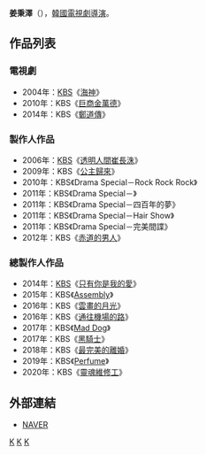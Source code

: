 {{藝人
| 姓名     = 姜秉澤
| 類型     = 導演
| 圖片     = 
| 圖片尺寸 = 
| 圖片簡介 = 
| 原名     =  
| 外文名   = 강병택
| 外文     = ko
| 羅馬拼音 = Kang Byung Taek
| 英文名   = 
| 綽號     = 
| 其他藝名 = 
| 國籍     = {{KOR}}
| 民族     = 
| 籍貫     = 
| 出生日期 = 
| 出生地點 = 
| 職業     = [[導演|導演]]
| 語言     = [[韓語|韓語]]
| 教育程度 = 
| 配偶     = 
| 出身地   = 
| 出道作   = 
| 出道日期 = 1997年
| 代表作   = 
| 活躍年代 = 
| 經紀公司 = [[韓國放送公社|KBS]]
}}

'''姜秉澤'''（{{lang-ko|'''강병택'''}}），[[韓國|韓國]][[電視劇|電視劇]][[導演|導演]]。

== 作品列表 ==
=== 電視劇 ===
*2004年：[[韓國放送公社|KBS]]《[[海神_(電視劇)|海神]]》
*2010年：KBS《[[巨商金萬德|巨商金萬德]]》
*2014年：KBS《[[鄭道傳_(電視劇)|鄭道傳]]》
=== 製作人作品  ===
*2006年：[[韓國放送公社|KBS]]《[[透明人間崔長洙|透明人間崔長洙]]》
*2009年：KBS《[[公主歸來|公主歸來]]》
*2010年：KBS《Drama Special－Rock Rock Rock》
*2011年：KBS《Drama Special－{{link-ko|白色聖誕節|화이트 크리스마스 (2011년 드라마)}}》
*2011年：KBS《Drama Special－四百年的夢》
*2011年：KBS《Drama Special－Hair Show》
*2011年：KBS《Drama Special－完美間諜》
*2012年：KBS《[[赤道的男人|赤道的男人]]》

=== 總製作人作品 ===
*2014年：[[韓國放送公社|KBS]]《[[只有你是我的愛|只有你是我的愛]]》
*2015年：KBS《[[議會_(電視劇)|Assembly]]》
*2016年：KBS《[[雲畫的月光|雲畫的月光]]》
*2016年：KBS《[[通往機場的路|通往機場的路]]》
*2017年：KBS《[[Mad_Dog|Mad Dog]]》
*2017年：KBS《[[黑騎士_(韓國電視劇)|黑騎士]]》
*2018年：KBS《[[最完美的離婚_(韓國電視劇)|最完美的離婚]]》
*2019年：KBS《[[Perfume_(韓國電視劇)|Perfume]]》
*2020年：KBS《[[靈魂維修工|靈魂維修工]]》
== 外部連結 ==
*[http://people.search.naver.com/search.naver?where=nexearch&query=%EA%B0%95%EB%B3%91%ED%83%9D&sm=tab_etc&ie=utf8&key=PeopleService&os=178912 NAVER]{{ko}}


[[Category:韓國導演|K]]
[[Category:韓國電視劇導演|K]]
[[Category:姜姓|K]]